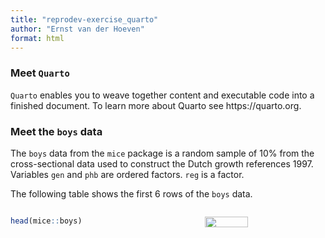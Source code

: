 ```yaml
---
title: "reprodev-exercise_quarto"
author: "Ernst van der Hoeven"
format: html
---
```


### Meet `Quarto`

`Quarto` enables you to weave together content and executable code into a finished document. 
To learn more about Quarto see https://quarto.org.

### Meet the `boys` data 

The `boys` data from the `mice` package is a random sample of 10% from the cross-sectional data used to construct the Dutch growth references 1997. Variables `gen` and `phb` are ordered factors. `reg` is a factor.

The following table shows the first 6 rows of the `boys` data.

:::: {.columns}
::: {.column width="60%"}
```r
head(mice::boys)
```
:::

::: {.column width="40%"}
![](https://amices.org/mice/logo.png){fig-align="right" width=60%}
:::
::::


